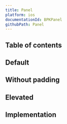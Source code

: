 ```yaml
---
title: Panel
platform: ios
documentationId: BPKPanel
githubPath: Panel
---
```




## Table of contents

## Default

<IOSComponentScreenshots
  lightMode={screenshotDefault}
  darkMode={screenshotDefaultDm}
  altText="iOS panel" />

## Without padding

<IOSComponentScreenshots
  lightMode={screenshotWithoutPadding}
  darkMode={screenshotWithoutPaddingDm}
  altText="iOS panel without padding" />

## Elevated

<IOSComponentScreenshots
  lightMode={screenshotElevated}
  darkMode={screenshotElevatedDm}
  altText="iOS panel with elevation" />

## Implementation

<Readme file={readme} />
